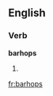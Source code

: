 ==English==

===Verb===
'''barhops'''

# {{third-person singular of|barhop}}
{{count page|[[Wiktionary:Page count]]}}

[[fr:barhops]]